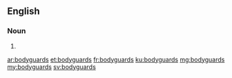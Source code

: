 ==English==

===Noun===
{{head|en|plural}}

# {{plural of|bodyguard|lang=en|nocat=1}}

[[ar:bodyguards]]
[[et:bodyguards]]
[[fr:bodyguards]]
[[ku:bodyguards]]
[[mg:bodyguards]]
[[my:bodyguards]]
[[sv:bodyguards]]